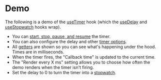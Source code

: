 
<Meta title="Docs/Demo" />

<h1>Demo</h1>

The following is a demo of the [useTimer](https://justinmahar.github.io/react-use-precision-timer/?path=/story/docs-usetimer--page) hook (which the [useDelay](https://justinmahar.github.io/react-use-precision-timer/?path=/story/docs-usedelay--page) and [useStopwatch](https://justinmahar.github.io/react-use-precision-timer/?path=/story/docs-usestopwatch--page) hooks wrap).

- You can [start, stop, pause, and resume](https://justinmahar.github.io/react-use-precision-timer/?path=/story/docs-usetimer--page#mutators) the timer.
- You can also configure the delay and other [timer options](https://justinmahar.github.io/react-use-precision-timer/?path=/story/docs-usetimer--page#timeroptions).
- All [getters](https://justinmahar.github.io/react-use-precision-timer/?path=/story/docs-usetimer--page#getters) are shown so you can see what's happening under the hood. Times are in milliseconds.
- When the timer fires, the "Callback time" is updated to the current time.
- The "Render every X ms" setting allows you to choose how often the demo renders when the timer isn't firing.
- Set the delay to 0 to turn the timer into a [stopwatch](https://justinmahar.github.io/react-use-precision-timer/?path=/story/docs-usestopwatch--page).

<UseTimerExample />
